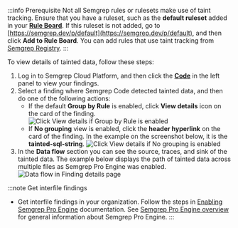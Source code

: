 :::info Prerequisite
Not all Semgrep rules or rulesets make use of taint tracking. Ensure that you have a ruleset, such as the **default ruleset** added in your **[Rule Board](https://semgrep.dev/orgs/-/board)**. If this ruleset is not added, go to  [https://semgrep.dev/p/default](https://semgrep.dev/p/default), and then click **Add to Rule Board**. You can add rules that use taint tracking from [Semgrep Registry](https://semgrep.dev/explore).
:::

To view details of tainted data, follow these steps:

1. Log in to Semgrep Cloud Platform, and then click the **[Code](https://semgrep.dev/orgs/-/findings)** in the left panel to view your findings.
1. Select a finding where Semgrep Code detected tainted data, and then do one of the following actions:
    - If the default **Group by Rule** is enabled, click <i class="fa-regular fa-window-restore"></i> **View details** icon on the card of the finding.
        ![Click View details if Group by Rule is enabled](/img/cloud-platform-findings-group-by-rule-view-details.png)<br />
    - If **No grouping** view is enabled, click the **header hyperlink** on the card of the finding. In the example on the screenshot below, it is the **tainted-sql-string**.
        ![Click View details if No grouping is enabled](/img/cloud-platform-findings-no-grouping-view-details.png)<br />
1. In the <i class="fa-solid fa-droplet"></i> **Data flow** <i class="fa-regular fa-circle-info"></i> section you can see the source, traces, and sink of the tainted data. The example below displays the path of tainted data across multiple files as Semgrep Pro Engine was enabled.
    ![Data flow in Finding details page](/img/cloud-platform-findings-details-data-flow.png)<br />

:::note Get interfile findings
- Get interfile findings in your organization. Follow the steps in [Enabling Semgrep Pro Engine](/deepsemgrep/deepsemgrep-introduction/#enabling-semgrep-pro-engine-in-semgrep-cloud-platform) documentation. See [Semgrep Pro Engine overview](/deepsemgrep/deepsemgrep-introduction/) for general information about Semgrep Pro Engine.
:::